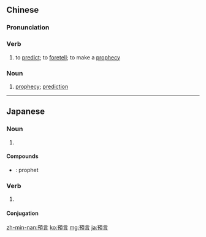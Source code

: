 {{also|预言|予言}}
==Chinese==
{{zh-forms|s=预言}}

===Pronunciation===
{{zh-pron
|m=yùyán
|c=jyu6 jin4
|h=pfs=yi-ngièn
|mn=qz:īr-giân/tp,xm:ū-giân/kh:ī-giân/zz:ī-gân
|cat=v,n
}}

===Verb===
{{zh-verb}}

# to [[predict]]; to [[foretell]]; to make a [[prophecy]]

===Noun===
{{zh-noun}}

# [[prophecy]]; [[prediction]]

{{zh-cat|Advanced}}

----

==Japanese==
{{ja-kanjitab|よ|げん|yomi=on}}

===Noun===
{{ja-noun|よげん|kyu=豫言}}

# {{alternative form of|予言|lang=ja}}

====Compounds====
* {{ja-r|預言者|よげんしゃ}}: prophet

===Verb===
{{ja-verb-suru|よげん}}

# {{alternative form of|予言|lang=ja}}

====Conjugation====
{{ja-suru|よげん}}

[[zh-min-nan:預言]]
[[ko:預言]]
[[mg:預言]]
[[ja:預言]]